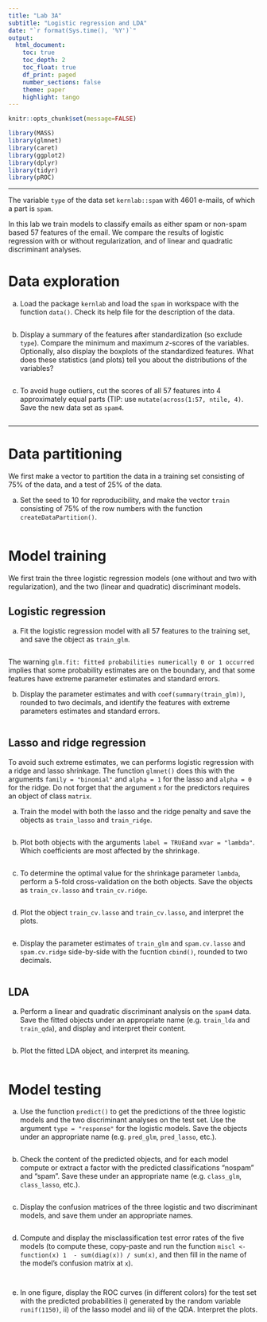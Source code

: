 ---
title: "Lab 3A"
subtitle: "Logistic regression and LDA"
date: "`r format(Sys.time(), '%Y')`"
output: 
  html_document:
    toc: true
    toc_depth: 2
    toc_float: true
    df_print: paged
    number_sections: false
    theme: paper
    highlight: tango
---


```{r setup, include=F, message=F}
knitr::opts_chunk$set(message=FALSE)

library(MASS)
library(glmnet)
library(caret)
library(ggplot2)
library(dplyr)
library(tidyr)
library(pROC)
```

---



The variable `type` of the data set `kernlab::spam` with 4601 e-mails, of which a part is `spam`. 

In this lab we train models to classify emails as either spam or non-spam based 57 features of the email. We compare the results of logistic regression with or without regularization, and of linear and quadratic discriminant analyses.


# Data exploration

a. Load the package `kernlab` and load the `spam` in workspace with the function `data()`. Check its help file for the description of the data. 

```{r}

```

b. Display a summary of the features after standardization (so exclude `type`). Compare the minimum and maximum *z*-scores of the variables. Optionally, also display the boxplots of the standardized features. What does these statistics (and plots) tell you about the distributions of the variables?


```{r}

```

c. To avoid huge outliers, cut the scores of all 57 features into 4 approximately equal parts (TIP: use  `mutate(across(1:57, ntile, 4)`. Save the new data set as `spam4`.


```{r}

```


---

# Data partitioning

We first make a vector to partition the data in a training set consisting of 75% of the data, and a test of 25% of the data.

a. Set the seed to 10 for reproducibility, and make the vector `train` consisting of 75% of the row numbers with the function `createDataPartition()`.


```{r}

```

# Model training


We first train the three logistic regression models (one without and two with regularization), and the two  (linear and quadratic) discriminant models.


## Logistic regression

a. Fit the logistic regression model with all 57 features to the training set, and save the object as `train_glm`.

```{r}

```

The warning  `glm.fit: fitted probabilities numerically 0 or 1 occurred` implies that some probability estimates are on the boundary, and that some features have extreme parameter estimates and standard errors.

b. Display the parameter estimates and with `coef(summary(train_glm))`, rounded to two decimals, and identify the features with extreme parameters estimates and standard errors.  

```{r}

```

## Lasso and ridge regression

To avoid such extreme estimates, we can performs logistic regression with a ridge and lasso shrinkage. The function `glmnet()` does this with the arguments `family = "binomial"` and  `alpha = 1` for the lasso and `alpha = 0` for the ridge. Do not forget that the argument `x` for the predictors requires an object of class `matrix`. 

a. Train the model with both the lasso and the ridge penalty and save the objects as `train_lasso` and `train_ridge`. 


```{r}

```

b. Plot both objects with the arguments `label = TRUE`and `xvar = "lambda"`. Which coefficients are most affected by the shrinkage. 

```{r}

```


c. To determine the optimal value for the shrinkage parameter `lambda`, perform a 5-fold cross-validation on the both objects. Save the objects as `train_cv.lasso` and `train_cv.ridge`.  

```{r}

```


d. Plot the object `train_cv.lasso` and `train_cv.lasso`, and interpret the plots. 

```{r}

```

e. Display the parameter estimates of `train_glm` and `spam.cv.lasso` and `spam.cv.ridge` side-by-side with the fucntion `cbind()`, rounded to two decimals.

```{r}

```

## LDA


a. Perform a linear and quadratic discriminant analysis on the `spam4` data. Save the fitted objects under an appropriate name (e.g. `train_lda` and `train_qda`), and display and interpret their content. 

```{r}

```


b. Plot the fitted LDA object, and interpret its meaning. 

```{r}

```

# Model testing

a. Use the function `predict()` to get the predictions of the three logistic models and the two discriminant analyses on the test set. Use the argument `type = "response"` for the logistic models. Save the objects under an appropriate name (e.g. `pred_glm`, `pred_lasso`, etc.).


```{r}

```


b. Check the content of the predicted objects, and for each model compute or extract a factor with the predicted  classifications "nospam" and "spam". Save these under an appropriate name (e.g. `class_glm`, `class_lasso`, etc.).

```{r}

```


c. Display the confusion matrices of the three logistic and two discriminant models, and save them under an appropriate names. 

```{r}

```



d. Compute and display the misclassification test error rates of the five models (to compute these, copy-paste and run the function `miscl <- function(x) 1  - sum(diag(x)) / sum(x)`, and then fill in the name of the model's confusion matrix at `x`).

```{r}

```


```{r}

```

e. In one figure, display the ROC curves (in different colors) for the test set with the predicted probabilities i) generated by the random variable `runif(1150)`, ii) of the lasso model and iii) of the QDA. Interpret the plots.

```{r}

```

